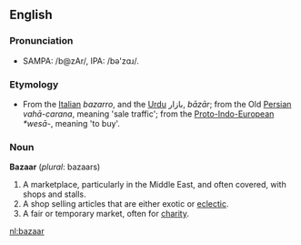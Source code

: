 {{Wikipedia}}
==English==

=== Pronunciation ===

* SAMPA: /b@zAr/, IPA: /b&#477;'z&#593;&#633;/.

=== Etymology ===

* From the [[Italian]] ''bazarro'', and the [[Urdu]] &#1576;&#1575;&#1586;&#1575;&#1585;, ''b&#257;z&#257;r''; from the Old [[Persian]] ''vah&#257;-carana'', meaning 'sale traffic'; from the [[Proto-Indo-European]] ''*wes&#257;-'', meaning 'to buy'.

=== Noun ===

'''Bazaar''' (''plural'': bazaars)

# A marketplace, particularly in the Middle East, and often covered, with shops and stalls.
# A shop selling articles that are either exotic or [[eclectic]].
# A fair or temporary market, often for [[charity]].


[[nl:bazaar]]